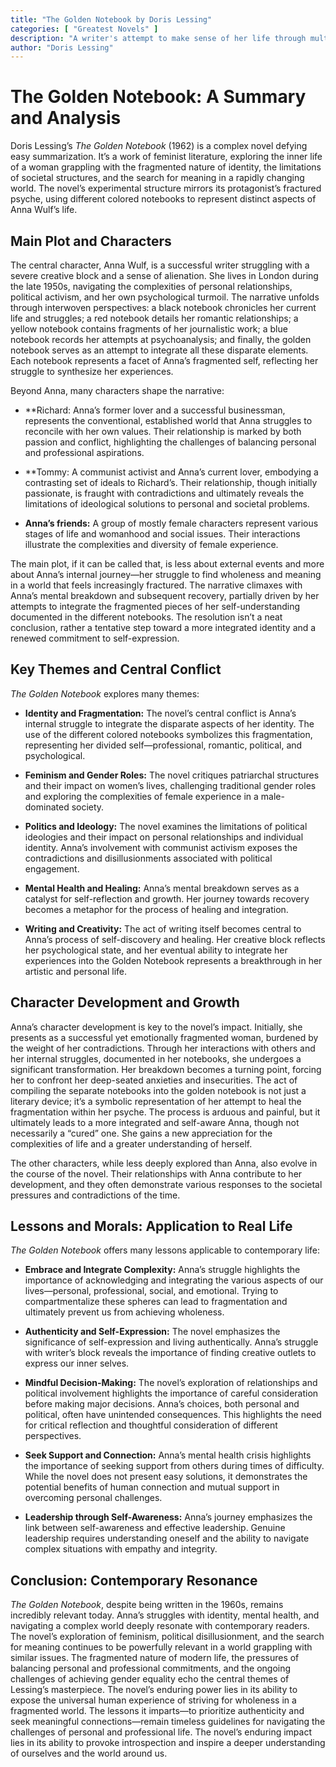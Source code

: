 ```yaml
---
title: "The Golden Notebook by Doris Lessing"
categories: [ "Greatest Novels" ]
description: "A writer's attempt to make sense of her life through multiple notebooks."
author: "Doris Lessing"
---
```

# The Golden Notebook: A Summary and Analysis

Doris Lessing's *The Golden Notebook* (1962) is a complex novel defying easy summarization. It's a work of feminist literature, exploring the inner life of a woman grappling with the fragmented nature of identity, the limitations of societal structures, and the search for meaning in a rapidly changing world. The novel's experimental structure mirrors its protagonist's fractured psyche, using different colored notebooks to represent distinct aspects of Anna Wulf's life.

## Main Plot and Characters

The central character, Anna Wulf, is a successful writer struggling with a severe creative block and a sense of alienation. She lives in London during the late 1950s, navigating the complexities of personal relationships, political activism, and her own psychological turmoil. The narrative unfolds through interwoven perspectives: a black notebook chronicles her current life and struggles; a red notebook details her romantic relationships; a yellow notebook contains fragments of her journalistic work; a blue notebook records her attempts at psychoanalysis; and finally, the golden notebook serves as an attempt to integrate all these disparate elements. Each notebook represents a facet of Anna's fragmented self, reflecting her struggle to synthesize her experiences.

Beyond Anna, many characters shape the narrative:

* **Richard: </sup> Anna's former lover and a successful businessman, represents the conventional, established world that Anna struggles to reconcile with her own values.  Their relationship is marked by both passion and conflict, highlighting the challenges of balancing personal and professional aspirations.

* **Tommy: </sup> A communist activist and Anna's current lover, embodying a contrasting set of ideals to Richard's.  Their relationship, though initially passionate, is fraught with contradictions and ultimately reveals the limitations of ideological solutions to personal and societal problems.

* **Anna's friends:** A group of mostly female characters represent various stages of life and womanhood and social issues. Their interactions illustrate the complexities and diversity of female experience.

The main plot, if it can be called that, is less about external events and more about Anna's internal journey—her struggle to find wholeness and meaning in a world that feels increasingly fractured.  The narrative climaxes with Anna's mental breakdown and subsequent recovery, partially driven by her attempts to integrate the fragmented pieces of her self-understanding documented in the different notebooks.  The resolution isn't a neat conclusion, rather a tentative step toward a more integrated identity and a renewed commitment to self-expression.

## Key Themes and Central Conflict

*The Golden Notebook* explores many themes:

* **Identity and Fragmentation:**  The novel's central conflict is Anna's internal struggle to integrate the disparate aspects of her identity. The use of the different colored notebooks symbolizes this fragmentation, representing her divided self—professional, romantic, political, and psychological.

* **Feminism and Gender Roles:** The novel critiques patriarchal structures and their impact on women's lives, challenging traditional gender roles and exploring the complexities of female experience in a male-dominated society.

* **Politics and Ideology:** The novel examines the limitations of political ideologies and their impact on personal relationships and individual identity. Anna's involvement with communist activism exposes the contradictions and disillusionments associated with political engagement.

* **Mental Health and Healing:** Anna's mental breakdown serves as a catalyst for self-reflection and growth. Her journey towards recovery becomes a metaphor for the process of healing and integration.

* **Writing and Creativity:**  The act of writing itself becomes central to Anna's process of self-discovery and healing.  Her creative block reflects her psychological state, and her eventual ability to integrate her experiences into the Golden Notebook represents a breakthrough in her artistic and personal life.


## Character Development and Growth

Anna's character development is key to the novel's impact. Initially, she presents as a successful yet emotionally fragmented woman, burdened by the weight of her contradictions. Through her interactions with others and her internal struggles, documented in her notebooks, she undergoes a significant transformation. Her breakdown becomes a turning point, forcing her to confront her deep-seated anxieties and insecurities. The act of compiling the separate notebooks into the golden notebook is not just a literary device; it's a symbolic representation of her attempt to heal the fragmentation within her psyche. The process is arduous and painful, but it ultimately leads to a more integrated and self-aware Anna, though not necessarily a "cured" one. She gains a new appreciation for the complexities of life and a greater understanding of herself.

The other characters, while less deeply explored than Anna, also evolve in the course of the novel.  Their relationships with Anna contribute to her development, and they often demonstrate various responses to the societal pressures and contradictions of the time.

## Lessons and Morals: Application to Real Life

*The Golden Notebook* offers many lessons applicable to contemporary life:

* **Embrace and Integrate Complexity:** Anna's struggle highlights the importance of acknowledging and integrating the various aspects of our lives—personal, professional, social, and emotional.  Trying to compartmentalize these spheres can lead to fragmentation and ultimately prevent us from achieving wholeness.

* **Authenticity and Self-Expression:** The novel emphasizes the significance of self-expression and living authentically.  Anna's struggle with writer's block reveals the importance of finding creative outlets to express our inner selves.

* **Mindful Decision-Making:** The novel's exploration of relationships and political involvement highlights the importance of careful consideration before making major decisions. Anna's choices, both personal and political, often have unintended consequences. This highlights the need for critical reflection and thoughtful consideration of different perspectives.

* **Seek Support and Connection:** Anna's mental health crisis highlights the importance of seeking support from others during times of difficulty. While the novel does not present easy solutions, it demonstrates the potential benefits of human connection and mutual support in overcoming personal challenges.

* **Leadership through Self-Awareness:** Anna's journey emphasizes the link between self-awareness and effective leadership. Genuine leadership requires understanding oneself and the ability to navigate complex situations with empathy and integrity.

##  Conclusion: Contemporary Resonance

*The Golden Notebook*, despite being written in the 1960s, remains incredibly relevant today. Anna's struggles with identity, mental health, and navigating a complex world deeply resonate with contemporary readers. The novel's exploration of feminism, political disillusionment, and the search for meaning continues to be powerfully relevant in a world grappling with similar issues. The fragmented nature of modern life, the pressures of balancing personal and professional commitments, and the ongoing challenges of achieving gender equality echo the central themes of Lessing's masterpiece. The novel's enduring power lies in its ability to expose the universal human experience of striving for wholeness in a fragmented world. The lessons it imparts—to prioritize authenticity and seek meaningful connections—remain timeless guidelines for navigating the challenges of personal and professional life. The novel's enduring impact lies in its ability to provoke introspection and inspire a deeper understanding of ourselves and the world around us.

